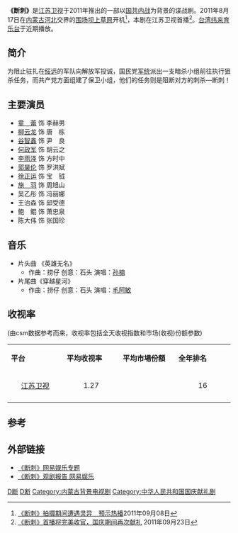 {{电视节目信息框
| 名稱 = 断刺
| 原名 = 
| 圖片 =Duan ci`.jpg
| 圖說 = 海报
| 分類 = 谍战、传奇
| 原創者 =
| 編劇 = 孟洪峰
| 導演 = 赵浚凯
| 演出 =[[柳云龙|柳云龙]]、[[童蕾|童蕾]]、[[谷智鑫|谷智鑫]] 
| 配音 = 
| 旁白 = 
| 主題曲 =《英雄无名》 
| 片尾曲 =《穿越星河》
| 作曲 = 
| 國家 = {{PRC}}
| 語言 = [[普通话|普通话]]
| 季數 = 
| 集數 =32集
| 每集列表 = 
| 製片人 =江红
| 執行製片 = 
| 制作公司 =江苏卫视<br>[[海润影视|海润影视]]
| 拍攝地 = 
| 攝像 = 
| 每集長 = 
| 頻道 =
| 電視網 =[[江苏卫视|江苏卫视]]
| 視頻制式 =
| 音頻制式 = 
| 開始 =2011年9月11日
| 結束 =9月26日
| 先於 = 
| 後於 = 
| 相關劇集 = 
| 官方網站 =http://ent.sina.com.cn/f/v/duanci/index.shtml
}}
'''《断刺》'''是[[江苏卫视|江苏卫视]]于2011年推出的一部以[[第二次国共内战|国共内战]]为背景的谍战剧。2011年8月17日在[[内蒙古|内蒙古]][[河北|河北]]交界的[[围场满族蒙古族自治县|围场]][[坝上草原|坝上草原]]开机<ref>[http://www.cb-h.com/news/yl/2011/98/119838AF2270484D47252.html 《断刺》拍摄期间遭遇灵异　预示热播]{{dead link|date=2018年3月 |bot=InternetArchiveBot |fix-attempted=yes }}2011年09月08日</ref>，本剧在江苏卫视首播<ref>[http://post.yule.tom.com/15001CD11710.html 《断刺》首播将完美收官，国庆期间再次献礼] {{webarchive|url=https://web.archive.org/web/20110925054054/http://post.yule.tom.com/15001CD11710.html |date=2011-09-25 }}2011年09月23日</ref>。[[台湾|台湾]][[纬来育乐台|纬来育乐台]]于近期播放。

== 简介 ==
为阻止驻扎在[[綏遠省_(中華民國)|绥远]]的军队向解放军投诚，国民党[[军统|军统]]派出一支暗杀小组前往执行狙杀任务，而共产党方面组建了保卫小组，他们的任务则是阻断对方的刺杀—断刺！

== 主要演员 ==
* [[童蕾|童　蕾]] 饰 李赫男
* [[柳云龙|柳云龙]] 饰 唐　栋
* [[谷智鑫|谷智鑫]] 饰 尹　良
* [[何政军|何政军]] 饰 胡云之
* [[李雨泽|李雨泽]] 饰 方时中
* [[郭昊伦|郭昊伦]] 饰 罗洪斌
* [[徐正运|徐正运]] 饰 宝　钺
* [[施羽|施　羽]]   饰 周旭山
* 吴乙彤 饰 冯丽娜
* 王治森 饰 邱受德
* 鲍　鲲   饰 萧忠泉
* 陈大伟 饰 张国珍

== 音乐 ==
* 片头曲 《英雄无名》 
** 作曲：捞仔 创意：石头 演唱：[[孙楠|孙楠]]
* 片尾曲《穿越星河》
** 作曲：捞仔 创意：石头 演唱：[[毛阿敏|毛阿敏]]

==收视率==
(由csm数据参考而来，收视率包括全天收视指数和市场(收视)份额参数)
{|class="wikitable" width="40%"
|- style="background:cornflowerblue; color:white" align=center
|style="width:10%"|'''平台'''||style="width:10%"|'''平均收视率'''||style="width:10%"|'''平均市場份額'''||style="width:10%"|'''全年排名'''
|-
|align=center|[[江苏卫视|江苏卫视]]||align=center|	1.27 	||align=center| 	 ||align=center|16
|- 
|}

== 参考 ==
{{reflist}}

== 外部链接 ==
*[http://ent.163.com/special/duanci/ 《断刺》网易娱乐专题] {{Wayback|url=http://ent.163.com/special/duanci/ |date=20201003234953 }} 
*[http://ent.163.com/special/duanciguanjubaogao/  《断刺》观剧报告 网易娱乐] {{Wayback|url=http://ent.163.com/special/duanciguanjubaogao/ |date=20210120135257 }}
{{江苏卫视电视剧}}
{{2011年中国省级卫视电视剧收视率排名}}

[[Category:2011年中國電視劇集|D断]]
[[Category:第二次国共内战题材电视剧|D断]]
[[Category:内蒙古背景电视剧|Category:内蒙古背景电视剧]]
[[Category:中华人民共和国国庆献礼剧|Category:中华人民共和国国庆献礼剧]]